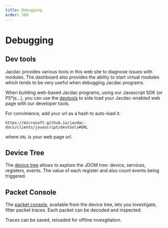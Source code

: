 ```yaml
---
title: Debugging
order: 100
---
```



# Debugging

## Dev tools

Jacdac provides various tools in this web site to diagnose issues with modules.
The dashboard also provides the ability to start virtual modules which tends to be very useful when debugging Jacdac programs.

When building web-based Jacdac programs, using our Javascript SDK (or P5\*js...), you can use the [devtools](/clients/javascript/devtools)
to side load your Jacdac-enabled web page with our developer tools.

For convinience, add your url as a hash to auto-load it.

    https://microsoft.github.io/jacdac-docs/clients/javascript/devtools#URL

where `URL` is your web page url.

<DevToolsLauncher />

## Device Tree

The [device tree](/software/device-tree) allows to explore the JDOM tree: device, services, registers, events.
The value of each register and also count events being triggered.

## Packet Console

The [packet console](/software/packet-console), available from the device tree, lets you investigate, filter packet traces.
Each packet can be decoded and inspected.

Traces can be saved, reloaded for offline invesgitation.
